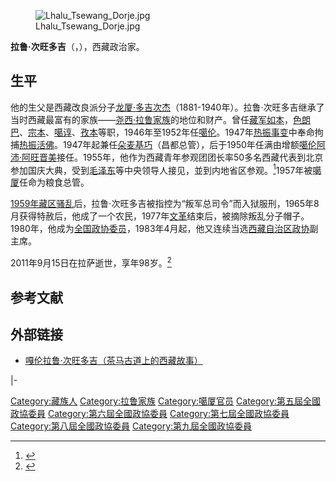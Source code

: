 [[File:Lhalu_Tsewang_Dorje.jpg|thumb]]

'''拉鲁·次旺多吉'''（{{bo|z=ལྷ་ཀླུ་ཚེ་དབང་རྡོ་རྗེ་|w=lha klu tshe dbang rdo rje|p=Lhalu Cêwang Dojê|t=Lhalu Tsewang Dorje}}，{{bd|1914年|1月|2011年|9月15日|catIdx=Lhalu Tsewang Dorje}}），西藏政治家。

==生平==
他的生父是西藏改良派分子[[龙厦·多吉次杰|龙厦·多吉次杰]]（1881-1940年）。拉鲁·次旺多吉继承了当时西藏最富有的家族——[[尧西·拉鲁家族|尧西·拉鲁家族]]的地位和财产。曾任[[藏军|藏军]][[如本|如本]]，[[色朗巴|色朗巴]]、[[宗本|宗本]]、[[噶谆|噶谆]]、[[孜本|孜本]]等职，1946年至1952年任[[噶伦|噶伦]]。1947年[[热振事变|热振事变]]中奉命拘捕[[热振活佛|热振活佛]]。1947年起兼任[[朵麦基巧|朵麦基巧]]（昌都总管），后于1950年任满由增额[[噶伦|噶伦]][[阿沛·阿旺晋美|阿沛·阿旺晋美]]接任。1955年，他作为西藏青年参观团团长率50多名西藏代表到北京参加国庆大典，受到[[毛泽东|毛泽东]]等中央领导人接见，並到内地省区参观。<ref>{{Cite web |url=http://news.sina.com.cn/c/2008-04-10/122215329590.shtml |title=次旺多吉老人回顾西藏解放史，新浪网，2008年04月10日 |access-date=2011年7月7日 |archive-url=https://web.archive.org/web/20081007225634/http://news.sina.com.cn/c/2008-04-10/122215329590.shtml |archive-date=2008年10月7日 |dead-url=no }}</ref>1957年被[[噶厦|噶厦]]任命为粮食总管。

[[1959年藏区骚乱|1959年藏区骚乱]]后，拉鲁·次旺多吉被指控为“叛军总司令”而入狱服刑，1965年8月获得特赦后，他成了一个农民，1977年[[文革|文革]]结束后，被摘除叛乱分子帽子。1980年，他成为[[全国政协委员|全国政协委员]]，1983年4月起，他又连续当选[[西藏自治区政协|西藏自治区政协]]副主席。

2011年9月15日在拉萨逝世，享年98岁。<ref>{{cite web|url=http://cpc.people.com.cn/GB/64093/64387/15692887.html|title=拉鲁·次旺多吉同志遗体告别仪式在拉萨举行|publisher=中国共产党新闻网|date=2011-09-19|access-date=2011-11-19|archive-url=https://web.archive.org/web/20140529085446/http://cpc.people.com.cn/GB/64093/64387/15692887.html|archive-date=2014-05-29|dead-url=no}}</ref>

== 参考文献 ==
{{Reflist}}

==外部链接==
{{Commonscat|Lhalu Tsewang Dorje}}
* [http://book.sina.com.cn/longbook/1098245693_chamagudao/33.shtml 嘎伦拉鲁·次旺多吉（茶马古道上的西藏故事）] {{Wayback|url=http://book.sina.com.cn/longbook/1098245693_chamagudao/33.shtml |date=20140311180717 }}

{{start box}}
{{s-gov|[[File:Flag_of_Tibet.svg|25px]][[西藏歷史_(1912–1951年)|西藏噶厦政府]]}}
{{s-new}}
{{s-title|西藏财政部长|1946年－1947年}} 
{{s-after|[[夏格巴·旺秋德丹|夏格巴·旺秋德丹]]}}
|-
{{s-before|[[宇妥·扎西顿珠|宇妥·扎西顿珠]]}}
{{s-title|[[朵麦基巧|朵麦基巧]]|1947年－1950年9月}} 
{{s-after|[[阿沛·阿旺晋美|阿沛·阿旺晋美]]}}
{{end box}}

{{DEFAULTSORT:Lhalu Tsewang Dorje}}
[[Category:藏族人|Category:藏族人]]
[[Category:拉鲁家族|Category:拉鲁家族]]
[[Category:噶厦官员|Category:噶厦官员]]
[[Category:第五屆全國政協委員|Category:第五屆全國政協委員]]
[[Category:第六屆全國政協委員|Category:第六屆全國政協委員]]
[[Category:第七屆全國政協委員|Category:第七屆全國政協委員]]
[[Category:第八屆全國政協委員|Category:第八屆全國政協委員]]
[[Category:第九屆全國政協委員|Category:第九屆全國政協委員]]